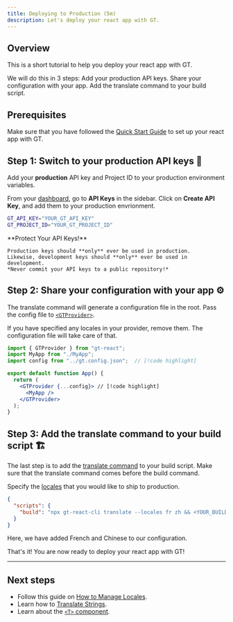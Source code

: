 ```yaml
---
title: Deploying to Production (5m)
description: Let's deploy your react app with GT.
---
```


## Overview

This is a short tutorial to help you deploy your react app with GT.

We will do this in 3 steps:
<Steps>
  <Step>
    Add your production API keys.
  </Step>
  <Step>
    Share your configuration with your app.
  </Step>
  <Step>
    Add the translate command to your build script.
  </Step>
</Steps>

## Prerequisites

Make sure that you have followed the [Quick Start Guide](/docs/react/tutorials/quickstart) to set up your react app with GT.

## Step 1: Switch to your production API keys 🔑

Add your **production** API key and Project ID to your production environment variables.

From your [dashboard](https://www.generaltranslation.com/signin), go to **API Keys** in the sidebar.
Click on **Create API Key**, and add them to your production envrionment.

```bash copy
GT_API_KEY="YOUR_GT_API_KEY"
GT_PROJECT_ID="YOUR_GT_PROJECT_ID"
```

<Callout type="warn">
    **Protect Your API Keys!**

    Production keys should **only** ever be used in production.
    Likewise, development keys should **only** ever be used in development.
    *Never commit your API keys to a public repository!*
</Callout>

## Step 2: Share your configuration with your app ⚙️

The translate command will generate a configuration file in the root.
Pass the config file to [`<GTProvider>`](/docs/react/api/components/gtprovider).

If you have specified any locales in your provider, remove them.
The configuration file will take care of that.

```jsx title="src/App.js" copy
import { GTProvider } from "gt-react";
import MyApp from "./MyApp";
import config from "../gt.config.json";  // [!code highlight]

export default function App() {
  return (
    <GTProvider {...config}> // [!code highlight]
      <MyApp />
    </GTProvider> 
  );
}
```

## Step 3: Add the translate command to your build script 🏗️

The last step is to add the [translate command](/docs/react-cli/translate) to your build script.
Make sure that the translate command comes before the build command.

Specify the [locales](/docs/reference/supported-locales) that you would like to ship to production.

```json title="package.json" copy
{
  "scripts": {
    "build": "npx gt-react-cli translate --locales fr zh && <YOUR_BUILD_COMMAND>"
  }
}
```
Here, we have added French and Chinese to our configuration.

That's it! You are now ready to deploy your react app with GT!

---

## Next steps
 * Follow this guide on [How to Manage Locales](/docs/react/guides/locale-management).
 * Learn how to [Translate Strings](/docs/react/tutorials/translating-strings).
 * Learn about the [`<T>` component](/docs/usage/t).

